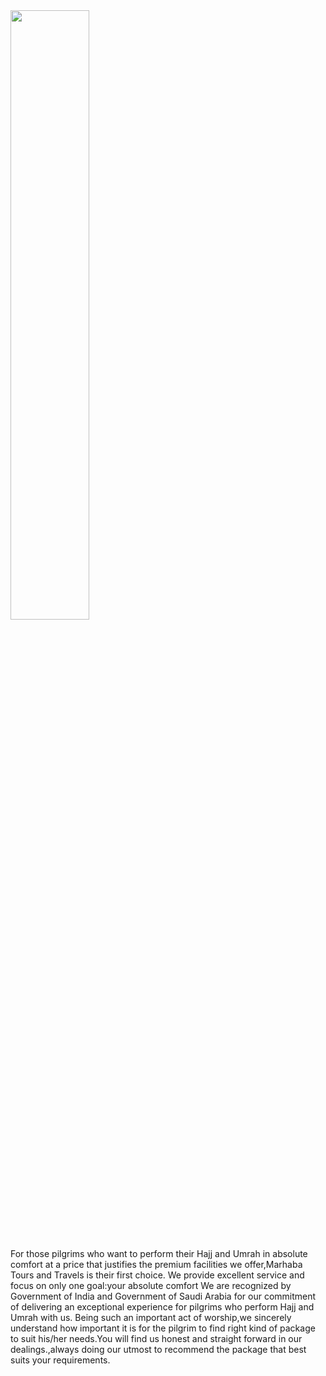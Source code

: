 <Section pt="0">
<Container>
    <Flexbox flexDirection="column" textAlign="left" position="relative" >
    <Image
      src="About us.jpg"
      h="60vh"
      alignment="left"
      overflow="hidden"
      width="50%"
    />
     </Flexbox>
     <p textAlign="left"><br />For those pilgrims who want to perform their Hajj and Umrah in absolute comfort at a price that justifies the premium facilities we offer,Marhaba Tours and Travels is their first choice.
We provide excellent service and focus on only one goal:your absolute comfort
We are recognized by Government of India and Government of Saudi Arabia for our commitment of delivering an exceptional experience for pilgrims who perform Hajj and Umrah with us.
Being such an important act of worship,we sincerely understand how important it is for the pilgrim to find right kind of package to suit his/her needs.You will find us honest and straight forward in our dealings.,always doing our utmost to recommend the package that best suits your requirements.</p>
</Container>
</Section>